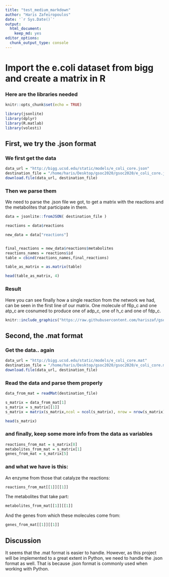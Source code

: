 ```yaml
---
title: "test_medium_markdown"
author: "Haris Zafeiropoulos"
date: '`r Sys.Date()`'
output:
  html_document: 
    keep_md: yes
editor_options:
  chunk_output_type: console
---
```


# Import the e.coli dataset from bigg and create a matrix in R

### Here are the libraries needed

```r
knitr::opts_chunk$set(echo = TRUE)
```

```r
library(jsonlite)
library(dplyr)
library(R.matlab)
library(volesti)
```

## First, we try the .json format

### We first get the data

```r
data_url = "http://bigg.ucsd.edu/static/models/e_coli_core.json"
destination_file = "/home/haris/Desktop/gsoc2020/gsoc2020/e_coli_core.json"
download.file(data_url, destination_file)
```

### Then we parse them
We need to parse the .json file we got, to get a matrix with the reactions and the metabolites that participate in them.

```r
data = jsonlite::fromJSON( destination_file )

reactions = data$reactions

new_data = data["reactions"]


final_reactions = new_data$reactions$metabolites
reactions_names = reactions$id
table = cbind(reactions_names,final_reactions)

table_as_matrix = as.matrix(table)

head(table_as_matrix, 4)
```

### Result 
Here you can see finally how a single reaction from the network we had, can be seen in the first line of our matrix. One molecule of f6p_c and one atp_c are cosnumed to produce one of adp_c, one of h_c and one of fdp_c.

```r
knitr::include_graphics("https://raw.githubusercontent.com/hariszaf/gsoc2020/master/test_medium_files/figure-html/gsoc2020_reactions.png")
```


## Second, the .mat format
### Get the data.. again
```r
data_url = "http://bigg.ucsd.edu/static/models/e_coli_core.mat"
destination_file = "/home/haris/Desktop/gsoc2020/gsoc2020/e_coli_core.mat"
download.file(data_url, destination_file)
```

### Read the data and parse them properly
```r
data_from_mat = readMat(destination_file)

s_matrix = data_from_mat[1]
s_matrix = s_matrix[[1]]
s_matrix = matrix(s_matrix,ncol = ncol(s_matrix), nrow = nrow(s_matrix))

head(s_matrix)
```


### and finally, keep some more info from the data as variables

```r
reactions_from_mat = s_matrix[8]
metabolites_from_mat = s_matrix[1]
genes_from_mat = s_matrix[5]

```

### and what we have is this:

An enzyme from those that catalyze the reactions:
```r
reactions_from_mat[[1]][[1]]
```
The metabolites that take part: 
```r
metabolites_from_mat[[1]][[1]]
```
And the genes from which these molecules come from:
```r
genes_from_mat[[1]][[1]]
```


## Discussion
It seems that the .mat format is easier to handle. However, as this project will be implemented to a great extent in Python, we need to handle the .json format as well. That is because .json format is commonly used when working with Python.

